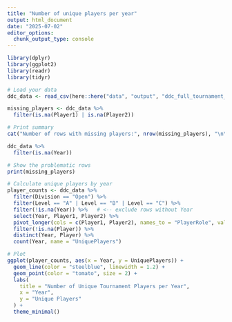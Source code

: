 ```yaml
---
title: "Number of unique players per year"
output: html_document
date: "2025-07-02"
editor_options: 
  chunk_output_type: console
---
```


```r
library(dplyr)
library(ggplot2)
library(readr)
library(tidyr)

# Load your data
ddc_data <- read_csv(here::here("data", "output", "ddc_full_tournament_data_auto.csv"))

missing_players <- ddc_data %>%
  filter(is.na(Player1) | is.na(Player2))

# Print summary
cat("Number of rows with missing players:", nrow(missing_players), "\n\n")

ddc_data %>%
  filter(is.na(Year))

# Show the problematic rows
print(missing_players)

# Calculate unique players by year
player_counts <- ddc_data %>%
  filter(Division == "Open") %>%
  filter(Level == "A" | Level == "B" | Level == "C") %>%
  filter(!is.na(Year)) %>%   # <-- exclude rows without Year
  select(Year, Player1, Player2) %>%
  pivot_longer(cols = c(Player1, Player2), names_to = "PlayerRole", values_to = "Player") %>%
  filter(!is.na(Player)) %>%
  distinct(Year, Player) %>%
  count(Year, name = "UniquePlayers")

# Plot
ggplot(player_counts, aes(x = Year, y = UniquePlayers)) +
  geom_line(color = "steelblue", linewidth = 1.2) +
  geom_point(color = "tomato", size = 2) +
  labs(
    title = "Number of Unique Tournament Players per Year",
    x = "Year",
    y = "Unique Players"
  ) +
  theme_minimal()

```
